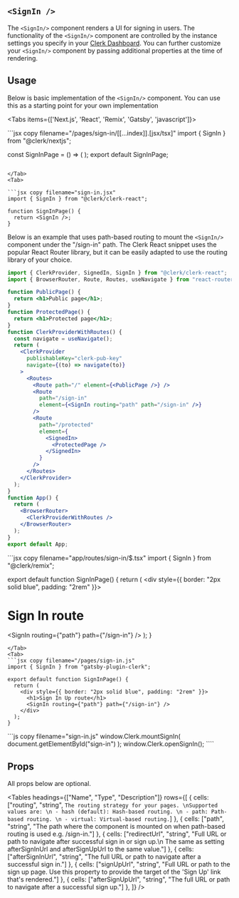 
## `<SignIn />`

The `<SignIn/>` component renders a UI for signing in users. The functionality of the `<SignIn/>` component are controlled by the instance settings you specify in your [Clerk Dashboard](https://dashboard.clerk.dev). You can further customize your `<SignIn/>` component by passing additional properties at the time of rendering.

## Usage

Below is basic implementation of the `<SignIn/>` component. You can use this as a starting point for your own implementation

<Tabs items={['Next.js', 'React', 'Remix', 'Gatsby', 'javascript']}>

<Tab>
```jsx copy filename="/pages/sign-in/[[...index]].[jsx/tsx]"
import { SignIn } from "@clerk/nextjs";

const SignInPage = () => (
  <SignIn path="/sign-in" routing="path" signUpUrl="/sign-up" />
);
export default SignInPage;
```

</Tab>
<Tab>

```jsx copy filename="sign-in.jsx"
import { SignIn } from "@clerk/clerk-react";

function SignInPage() {
  return <SignIn />;
}
```
Below is an example that uses path-based routing to mount the `<SignIn/>` component under the "/sign-in" path. The Clerk React snippet uses the popular React Router library, but it can be easily adapted to use the routing library of your choice.

```jsx copy filename="App.js"
import { ClerkProvider, SignedIn, SignIn } from "@clerk/clerk-react";
import { BrowserRouter, Route, Routes, useNavigate } from "react-router-dom";

function PublicPage() {
  return <h1>Public page</h1>;
}
function ProtectedPage() {
  return <h1>Protected page</h1>;
}
function ClerkProviderWithRoutes() {
  const navigate = useNavigate();
  return (
    <ClerkProvider
      publishableKey="clerk-pub-key"
      navigate={(to) => navigate(to)}
    >
      <Routes>
        <Route path="/" element={<PublicPage />} />
        <Route
          path="/sign-in"
          element={<SignIn routing="path" path="/sign-in" />}
        />
        <Route
          path="/protected"
          element={
            <SignedIn>
              <ProtectedPage />
            </SignedIn>
          }
        />
      </Routes>
    </ClerkProvider>
  );
}
function App() {
  return (
    <BrowserRouter>
      <ClerkProviderWithRoutes />
    </BrowserRouter>
  );
}
export default App;
```

</Tab>
<Tab>
```jsx copy filename="app/routes/sign-in/$.tsx"
import { SignIn } from "@clerk/remix";

export default function SignInPage() {
  return (
    <div style={{ border: "2px solid blue", padding: "2rem" }}>
      <h1>Sign In route</h1>
      <SignIn routing={"path"} path={"/sign-in"} />
    </div>
  );
}
```
</Tab>
<Tab>
```jsx copy filename="/pages/sign-in.js"
import { SignIn } from "gatsby-plugin-clerk";

export default function SignInPage() {
  return (
    <div style={{ border: "2px solid blue", padding: "2rem" }}>
      <h1>Sign In Up route</h1>
      <SignIn routing={"path"} path={"/sign-in"} />
    </div>
  );
}
```
</Tab>
<Tab>
```js copy filename="sign-in.js"
window.Clerk.mountSignIn(
  document.getElementById("sign-in")
);
window.Clerk.openSignIn();
````
</Tab>
</Tabs>


## Props

All props below are optional.

<Tables headings={["Name", "Type", "Description"]} rows={[
    {
      cells: ["routing", "string",  `The routing strategy for your pages. \nSupported values are: \n - hash (default): Hash-based routing. \n - path: Path-based routing. \n - virtual: Virtual-based routing.`]
    },
    {
      cells: ["path", "string",  "The path where the component is mounted on when path-based routing is used e.g. /sign-in."]
    },
    {
      cells: ["redirectUrl", "string",  "Full URL or path to navigate after successful sign in or sign up.\n The same as setting afterSignInUrl and afterSignUpUrl to the same value."]
    },
    {
      cells: ["afterSignInUrl", "string",  "The full URL or path to navigate after a successful sign in."]
    },
     {
      cells: ["signUpUrl", "string",  "Full URL or path to the sign up page. Use this property to provide the target of the 'Sign Up' link that's rendered."]
    },
     {
      cells: ["afterSignUpUrl", "string", "The full URL or path to navigate after a successful sign up."]
    },
  ]} />